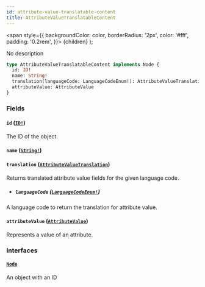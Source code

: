 ```yaml
---
id: attribute-value-translatable-content
title: AttributeValueTranslatableContent
---
```


<span
style={{
      backgroundColor: color,
      borderRadius: '2px',
      color: '#fff',
      padding: '0.2rem',
    }}>
{children}
</span>
);

No description

```graphql
type AttributeValueTranslatableContent implements Node {
  id: ID!
  name: String!
  translation(languageCode: LanguageCodeEnum!): AttributeValueTranslation
  attributeValue: AttributeValue
}
```

### Fields

#### `id` ([`ID!`](/api-reference/scalars/id.mdx))

The ID of the object.

#### `name` ([`String!`](/api-reference/scalars/string.mdx))

#### `translation` ([`AttributeValueTranslation`](/api-reference/objects/attribute-value-translation.mdx))

Returns translated attribute value fields for the given language code.

- ##### `languageCode` ([`LanguageCodeEnum!`](/api-reference/enums/language-code-enum.mdx))

A language code to return the translation for attribute value.

#### `attributeValue` ([`AttributeValue`](/api-reference/objects/attribute-value.mdx))

Represents a value of an attribute.

### Interfaces

#### [`Node`](/api-reference/interfaces/node.mdx)

An object with an ID
